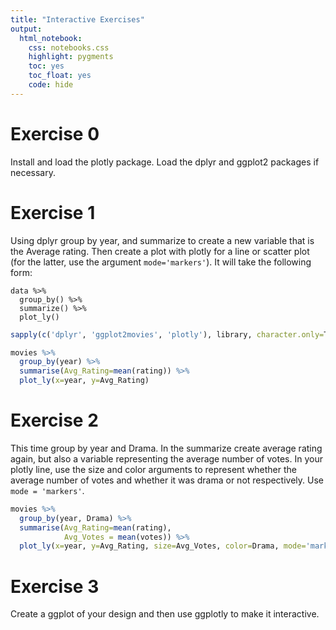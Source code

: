 ```yaml
---
title: "Interactive Exercises"
output: 
  html_notebook:
    css: notebooks.css
    highlight: pygments
    toc: yes
    toc_float: yes
    code: hide
---
```


# Exercise 0

Install and load the <span class="pack">plotly</span> package. Load the <span class="pack">dplyr</span> and <span class="pack">ggplot2</span> packages if necessary.



# Exercise 1

Using <span class="pack">dplyr</span> group by year, and summarize to create a new variable that is the Average rating.  Then create a plot with <span class="pack">plotly</span> for a line or scatter plot (for the latter, use the argument `mode='markers'`). It will take the following form:

```
data %>% 
  group_by() %>% 
  summarize() %>% 
  plot_ly()
```

```r
sapply(c('dplyr', 'ggplot2movies', 'plotly'), library, character.only=T)

movies %>% 
  group_by(year) %>% 
  summarise(Avg_Rating=mean(rating)) %>% 
  plot_ly(x=year, y=Avg_Rating)
```


# Exercise 2

This time group by year and Drama. In the <span class="func">summarize</span> create average rating again, but also a variable representing the average number of votes. In your plotly line, use the size and color arguments to represent whether the average number of votes and whether it was drama or not respectively. Use `mode = 'markers'`.

```r
movies %>% 
  group_by(year, Drama) %>% 
  summarise(Avg_Rating=mean(rating),
            Avg_Votes = mean(votes)) %>% 
  plot_ly(x=year, y=Avg_Rating, size=Avg_Votes, color=Drama, mode='markers')
```


# Exercise 3

Create a ggplot of your design and then use <span class="func">ggplotly</span> to make it interactive.
